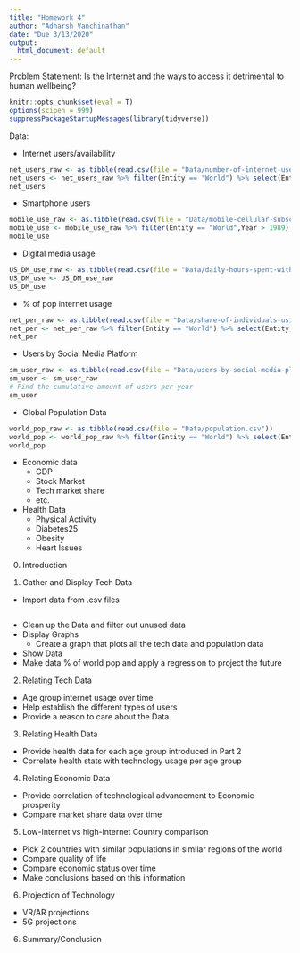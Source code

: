 ```yaml
---
title: "Homework 4"
author: "Adharsh Vanchinathan"
date: "Due 3/13/2020"
output:
  html_document: default
---
```



Problem Statement: Is the Internet and the ways to access it detrimental to human wellbeing?

```r
knitr::opts_chunk$set(eval = T)
options(scipen = 999)
suppressPackageStartupMessages(library(tidyverse))

```
Data:

- Internet users/availability
```r
net_users_raw <- as.tibble(read.csv(file = "Data/number-of-internet-users-by-country.csv"))
net_users <- net_users_raw %>% filter(Entity == "World") %>% select(Entity,Year,Num_Net_Users = Number.of.internet.users..users.) %>% arrange(Year)
net_users
```


- Smartphone users
```r
mobile_use_raw <- as.tibble(read.csv(file = "Data/mobile-cellular-subscriptions-per-100-people.csv"))
mobile_use <- mobile_use_raw %>% filter(Entity == "World",Year > 1989) %>% select(Entity, Year, Mobile_Per_100 = Mobile.cellular.subscriptions..per.100.people...per.100.people.) %>% arrange(Year)
mobile_use
```

- Digital media usage
```r
US_DM_use_raw <- as.tibble(read.csv(file = "Data/daily-hours-spent-with-digital-media-per-adult-user.csv"))
US_DM_use <- US_DM_use_raw 
US_DM_use
```

- % of pop internet usage
```r
net_per_raw <- as.tibble(read.csv(file = "Data/share-of-individuals-using-the-internet.csv"))
net_per <- net_per_raw %>% filter(Entity == "World") %>% select(Entity,Year,Percent_Internet =Individuals.using.the.Internet....of.population.....of.population.) %>% arrange(Year)
net_per

```

- Users by Social Media Platform
```r
sm_user_raw <- as.tibble(read.csv(file = "Data/users-by-social-media-platform.csv"))
sm_user <- sm_user_raw 
# Find the cumulative amount of users per year
sm_user

```





- Global Population Data
```r

world_pop_raw <- as.tibble(read.csv(file = "Data/population.csv"))
world_pop <- world_pop_raw %>% filter(Entity == "World") %>% select(Entity,Year,Pop = Population) %>% slice(122:151)
world_pop


```


- Economic data
  - GDP
  - Stock Market
  - Tech market share
  - etc.

- Health Data
  - Physical Activity
  - Diabetes25
  - Obesity
  - Heart Issues
  
0. Introduction

1. Gather and Display Tech Data
  
  - Import data from .csv files
```r


```

  - Clean up the Data and filter out unused data
  - Display Graphs
    - Create a graph that plots all the tech data and population data
  - Show Data
  - Make data % of world pop and apply a regression to project the future

2. Relating Tech Data

  - Age group internet usage over time
  - Help establish the different types of users
  - Provide a reason to care about the Data

3. Relating Health Data

  - Provide health data for each age group introduced in Part 2
  - Correlate health stats with technology usage per age group

4. Relating Economic Data
  - Provide correlation of technological advancement to Economic prosperity
  - Compare market share data over time

5. Low-internet vs high-internet Country comparison
  - Pick 2 countries with similar populations in similar regions of the world
  - Compare quality of life
  - Compare economic status over time
  - Make conclusions based on this information
  
6. Projection of Technology

  - VR/AR projections
  - 5G projections 
  
6. Summary/Conclusion








